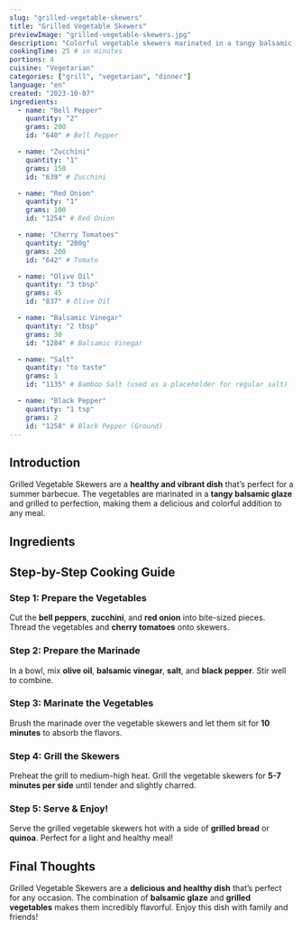```yaml
---
slug: "grilled-vegetable-skewers"
title: "Grilled Vegetable Skewers"
previewImage: "grilled-vegetable-skewers.jpg"
description: "Colorful vegetable skewers marinated in a tangy balsamic glaze, grilled to perfection."
cookingTime: 25 # in minutes
portions: 4
cuisine: "Vegetarian"
categories: ["grill", "vegetarian", "dinner"]
language: "en"
created: "2023-10-07"
ingredients:
  - name: "Bell Pepper"
    quantity: "2"
    grams: 200
    id: "640" # Bell Pepper

  - name: "Zucchini"
    quantity: "1"
    grams: 150
    id: "639" # Zucchini

  - name: "Red Onion"
    quantity: "1"
    grams: 100
    id: "1254" # Red Onion

  - name: "Cherry Tomatoes"
    quantity: "200g"
    grams: 200
    id: "642" # Tomato

  - name: "Olive Oil"
    quantity: "3 tbsp"
    grams: 45
    id: "837" # Olive Oil

  - name: "Balsamic Vinegar"
    quantity: "2 tbsp"
    grams: 30
    id: "1284" # Balsamic Vinegar

  - name: "Salt"
    quantity: "to taste"
    grams: 1
    id: "1135" # Bamboo Salt (used as a placeholder for regular salt)

  - name: "Black Pepper"
    quantity: "1 tsp"
    grams: 2
    id: "1258" # Black Pepper (Ground)
---
```



## Introduction

Grilled Vegetable Skewers are a **healthy and vibrant dish** that’s perfect for a summer barbecue. The vegetables are marinated in a **tangy balsamic glaze** and grilled to perfection, making them a delicious and colorful addition to any meal.

## Ingredients

<IngredientsList
  ingredients={frontmatter.ingredients}
  portions={frontmatter.portions}
/>

## Step-by-Step Cooking Guide

### Step 1: Prepare the Vegetables

Cut the **bell peppers**, **zucchini**, and **red onion** into bite-sized pieces. Thread the vegetables and **cherry tomatoes** onto skewers.

<CookingStep
  action="cutting-vegetables-mix-tomato-onion-green"
  alt="Cutting vegetables for skewers"
/>

### Step 2: Prepare the Marinade

In a bowl, mix **olive oil**, **balsamic vinegar**, **salt**, and **black pepper**. Stir well to combine.

<CookingStep
  action="mixing-bowl-liquids-marinade"
  alt="Mixing marinade in a bowl"
/>

### Step 3: Marinate the Vegetables

Brush the marinade over the vegetable skewers and let them sit for **10 minutes** to absorb the flavors.

<CookingStep
  action="seasoning-coating-red-meat-medalions"
  alt="Marinating vegetable skewers"
/>

### Step 4: Grill the Skewers

Preheat the grill to medium-high heat. Grill the vegetable skewers for **5-7 minutes per side** until tender and slightly charred.

<CookingStep
  action="grilling-skewers-veggie"
  alt="Grilling vegetable skewers"
/>

### Step 5: Serve & Enjoy!

Serve the grilled vegetable skewers hot with a side of **grilled bread** or **quinoa**. Perfect for a light and healthy meal!

## Final Thoughts

Grilled Vegetable Skewers are a **delicious and healthy dish** that’s perfect for any occasion. The combination of **balsamic glaze** and **grilled vegetables** makes them incredibly flavorful. Enjoy this dish with family and friends!

<NutritionFacts ingredients={frontmatter.ingredients} />
